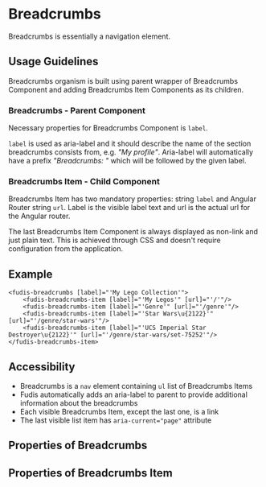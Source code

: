 

<Meta title="Components/Breadcrumbs" />

# Breadcrumbs

Breadcrumbs is essentially a navigation element.

## Usage Guidelines

Breadcrumbs organism is built using parent wrapper of Breadcrumbs Component and adding Breadcrumbs Item Components as its children.

### Breadcrumbs - Parent Component

Necessary properties for Breadcrumbs Component is `label`.

`label` is used as aria-label and it should describe the name of the section breadcrumbs consists from, e.g. _"My profile"_. Aria-label will automatically have a prefix _"Breadcrumbs: "_ which will be followed by the given label.

### Breadcrumbs Item - Child Component

Breadcrumbs Item has two mandatory properties: string `label` and Angular Router string `url`. Label is the visible label text and url is the actual url for the Angular router.

The last Breadcrumbs Item Component is always displayed as non-link and just plain text. This is achieved through CSS and doesn't require configuration from the application.

## Example

<Canvas of={BreadcrumbsStories.Breadcrumbs}></Canvas>

```
<fudis-breadcrumbs [label]="'My Lego Collection'">
	<fudis-breadcrumbs-item [label]="'My Legos'" [url]="'/'"/>
	<fudis-breadcrumbs-item [label]="'Genre'" [url]="'/genre'"/>
	<fudis-breadcrumbs-item [label]="'Star Wars\u{2122}'" [url]="'/genre/star-wars'"/>
	<fudis-breadcrumbs-item [label]="'UCS Imperial Star Destroyer\u{2122}'" [url]="'/genre/star-wars/set-75252'"/>
</fudis-breadcrumbs-item>
```

## Accessibility

- Breadcrumbs is a `nav` element containing `ul` list of Breadcrumbs Items
- Fudis automatically adds an aria-label to parent to provide additional information about the breadcrumbs
- Each visible Breadcrumbs Item, except the last one, is a link
- The last visible list item has `aria-current="page"` attribute

## Properties of Breadcrumbs

<ArgTypes of={BreadcrumbsComponent} />

## Properties of Breadcrumbs Item

<ArgTypes of={BreadcrumbsItemComponent} />

